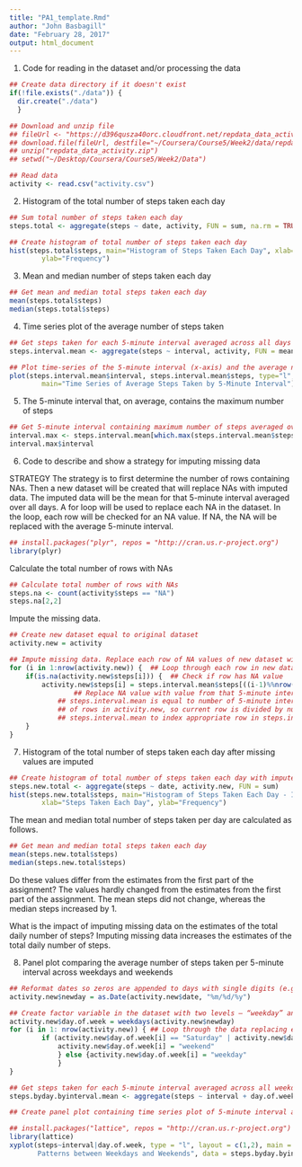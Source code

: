 ```yaml
---
title: "PA1_template.Rmd"
author: "John Basbagill"
date: "February 28, 2017"
output: html_document
---
```


1. Code for reading in the dataset and/or processing the data

```r
## Create data directory if it doesn't exist 
if(!file.exists("./data")) {
  dir.create("./data")
  }

## Download and unzip file  
## fileUrl <- "https://d396qusza40orc.cloudfront.net/repdata_data_activity.zip"
## download.file(fileUrl, destfile="~/Coursera/Course5/Week2/data/repdata_data_activity.zip", ## method="curl")
## unzip("repdata_data_activity.zip")
## setwd("~/Desktop/Coursera/Course5/Week2/Data")

## Read data
activity <- read.csv("activity.csv")
```

2. Histogram of the total number of steps taken each day

```r
## Sum total number of steps taken each day
steps.total <- aggregate(steps ~ date, activity, FUN = sum, na.rm = TRUE)

## Create histogram of total number of steps taken each day 
hist(steps.total$steps, main="Histogram of Steps Taken Each Day", xlab="Steps Taken Each Day", 
		ylab="Frequency")
```

3. Mean and median number of steps taken each day

```r
## Get mean and median total steps taken each day
mean(steps.total$steps)
median(steps.total$steps)
```

4. Time series plot of the average number of steps taken

```r
## Get steps taken for each 5-minute interval averaged across all days
steps.interval.mean <- aggregate(steps ~ interval, activity, FUN = mean, na.rm = TRUE)

## Plot time-series of the 5-minute interval (x-axis) and the average number of steps taken, averaged across all days (y-axis)
plot(steps.interval.mean$interval, steps.interval.mean$steps, type="l", xlab="5-minute daily interval", ylab="Average steps across all days", 
		main="Time Series of Average Steps Taken by 5-Minute Interval")
```

5. The 5-minute interval that, on average, contains the maximum number of steps

```r
## Get 5-minute interval containing maximum number of steps averaged over all days
interval.max <- steps.interval.mean[which.max(steps.interval.mean$steps), ]
interval.max$interval
```

6. Code to describe and show a strategy for imputing missing data

STRATEGY The strategy is to first determine the number of rows containing NAs. Then a new dataset will be created that will replace NAs with imputed data. The imputed data will be the mean for that 5-minute interval averaged over all days. A for loop will be used to replace each NA in the dataset. In the loop, each row will be checked for an NA value. If NA, the NA will be replaced with the average 5-minute interval.

```r
## install.packages("plyr", repos = "http://cran.us.r-project.org")
library(plyr)
```

Calculate the total number of rows with NAs
``` r
## Calculate total number of rows with NAs
steps.na <- count(activity$steps == "NA")
steps.na[2,2]
```

Impute the missing data.
```r
## Create new dataset equal to original dataset
activity.new = activity

## Impute missing data. Replace each row of NA values of new dataset with mean for that 5-minute interval averaged over all days
for (i in 1:nrow(activity.new)) {  ## Loop through each row in new dataset
	if(is.na(activity.new$steps[i])) {  ## Check if row has NA value
		activity.new$steps[i] = steps.interval.mean$steps[((i-1)%%nrow(steps.interval.mean))+1] 
				## Replace NA value with value from that 5-minute interval averaged over all days (found in         ## steps.interval.mean). Note '%%' computes remainder, since number of rows in 
		    ## steps.interval.mean is equal to number of 5-minute intervals. This is less than number 
		    ## of rows in activity.new, so current row is divided by number of rows in 
		    ## steps.interval.mean to index appropriate row in steps.interval.mean.
	}
}
```

7. Histogram of the total number of steps taken each day after missing values are imputed

```r
## Create histogram of total number of steps taken each day with imputed data.
steps.new.total <- aggregate(steps ~ date, activity.new, FUN = sum)
hist(steps.new.total$steps, main="Histogram of Steps Taken Each Day - Includes Imputed Data", 
		xlab="Steps Taken Each Day", ylab="Frequency")
```

The mean and median total number of steps taken per day are calculated as follows.
```r
## Get mean and median total steps taken each day
mean(steps.new.total$steps)
median(steps.new.total$steps)
```

Do these values differ from the estimates from the first part of the assignment? The values hardly changed from the estimates from the first part of the assignment. The mean steps did not change, whereas the median steps increased by 1.

What is the impact of imputing missing data on the estimates of the total daily number of steps?
Imputing missing data increases the estimates of the total daily number of steps.

8. Panel plot comparing the average number of steps taken per 5-minute interval across weekdays and weekends

```r
## Reformat dates so zeros are appended to days with single digits (e.g., "10/5/12" becomes "10/05/12")
activity.new$newday = as.Date(activity.new$date, "%m/%d/%y")

## Create factor variable in the dataset with two levels – “weekday” and “weekend” 
activity.new$day.of.week = weekdays(activity.new$newday)
for (i in 1: nrow(activity.new)) { ## Loop through the data replacing each day with "weekday" or                                      ## "weekend"
		if (activity.new$day.of.week[i] == "Saturday" | activity.new$day.of.week[i] == "Sunday") {
			activity.new$day.of.week[i] = "weekend" 
			} else {activity.new$day.of.week[i] = "weekday"
			} 
}

## Get steps taken for each 5-minute interval averaged across all weekdays or weekends
steps.byday.byinterval.mean <- aggregate(steps ~ interval + day.of.week, activity.new, FUN = mean)

## Create panel plot containing time series plot of 5-minute interval and average number of steps taken, averaged across all weekday days or weekend days

## install.packages("lattice", repos = "http://cran.us.r-project.org")
library(lattice)
xyplot(steps~interval|day.of.week, type = "l", layout = c(1,2), main = "Difference in Activity 
       Patterns between Weekdays and Weekends", data = steps.byday.byinterval.mean)
```
